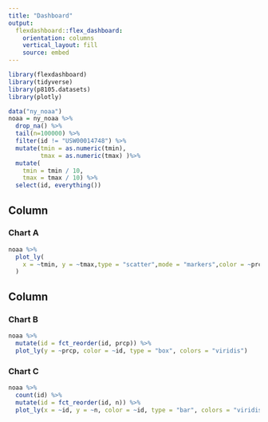 ```yaml
---
title: "Dashboard"
output: 
  flexdashboard::flex_dashboard:
    orientation: columns
    vertical_layout: fill
    source: embed
---
```


```r
library(flexdashboard)
library(tidyverse)
library(p8105.datasets)
library(plotly)
```

```r
data("ny_noaa")
noaa = ny_noaa %>% 
  drop_na() %>% 
  tail(n=100000) %>% 
  filter(id != "USW00014748") %>% 
  mutate(tmin = as.numeric(tmin),
         tmax = as.numeric(tmax) )%>% 
  mutate(
    tmin = tmin / 10,
    tmax = tmax / 10) %>%
  select(id, everything())
```

Column {data-width=550}
-----------------------------------------------------------------------

### Chart A

```r
noaa %>% 
  plot_ly(
    x = ~tmin, y = ~tmax,type = "scatter",mode = "markers",color = ~prcp, alpha = .5
  )
```

Column {data-width=450}
-----------------------------------------------------------------------

### Chart B

```r
noaa %>% 
  mutate(id = fct_reorder(id, prcp)) %>% 
  plot_ly(y = ~prcp, color = ~id, type = "box", colors = "viridis")
```

### Chart C

```r
noaa %>% 
  count(id) %>% 
  mutate(id = fct_reorder(id, n)) %>% 
  plot_ly(x = ~id, y = ~n, color = ~id, type = "bar", colors = "viridis")
```

